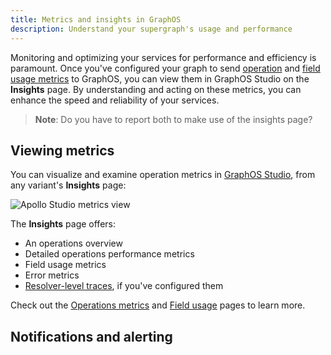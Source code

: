 ```yaml
---
title: Metrics and insights in GraphOS
description: Understand your supergraph's usage and performance
---
```


Monitoring and optimizing your services for performance and efficiency is paramount.
Once you've configured your graph to send [operation](./sending-operation-metrics/) and [field usage metrics](./sending-operation-metrics#reporting-field-usage) to GraphOS, you can view them in GraphOS Studio on the **Insights** page.
By understanding and acting on these metrics, you can enhance the speed and reliability of your services.

> **Note**: Do you have to report both to make use of the insights page?

## Viewing metrics

You can visualize and examine operation metrics in [GraphOS Studio](https://studio.apollographql.com/?referrer=docs-content), from any variant's **Insights** page:

<img
  src="../img/insights-quickstart.jpg"
  className="screenshot"
  alt="Apollo Studio metrics view"
/>

The **Insights** page offers:

- An operations overview
- Detailed operations performance metrics
- Field usage metrics
- Error metrics
- [Resolver-level traces](#resolver-level-traces), if you've configured them

Check out the [Operations metrics](./operations) and [Field usage](./field-usage) pages to learn more.

## Notifications and alerting
